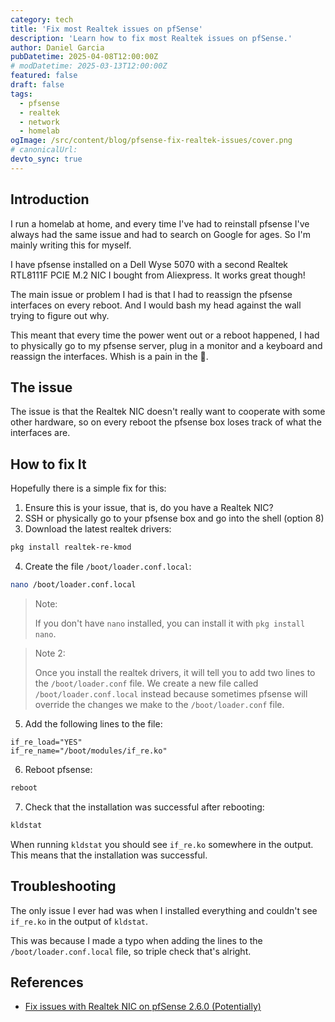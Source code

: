 ```yaml
---
category: tech
title: 'Fix most Realtek issues on pfSense'
description: 'Learn how to fix most Realtek issues on pfSense.'
author: Daniel Garcia
pubDatetime: 2025-04-08T12:00:00Z
# modDatetime: 2025-03-13T12:00:00Z
featured: false
draft: false
tags:
  - pfsense
  - realtek
  - network
  - homelab
ogImage: /src/content/blog/pfsense-fix-realtek-issues/cover.png
# canonicalUrl:
devto_sync: true
---
```


## Introduction

I run a homelab at home, and every time I've had to reinstall pfsense I've always had the same issue and had to search on Google for ages. So I'm mainly writing this for myself.

I have pfsense installed on a Dell Wyse 5070 with a second Realtek RTL8111F PCIE M.2 NIC I bought from Aliexpress. It works great though!

The main issue or problem I had is that I had to reassign the pfsense interfaces on every reboot. And I would bash my head against the wall trying to figure out why.

This meant that every time the power went out or a reboot happened, I had to physically go to my pfsense server, plug in a monitor and a keyboard and reassign the interfaces. Whish is a pain in the 🍑.

## The issue

The issue is that the Realtek NIC doesn't really want to cooperate with some other hardware, so on every reboot the pfsense box loses track of what the interfaces are.

## How to fix It

Hopefully there is a simple fix for this:

1. Ensure this is your issue, that is, do you have a Realtek NIC?
2. SSH or physically go to your pfsense box and go into the shell (option 8)
3. Download the latest realtek drivers:

```bash
pkg install realtek-re-kmod
```

4. Create the file `/boot/loader.conf.local`:

```bash
nano /boot/loader.conf.local
```

> Note:
>
> If you don't have `nano` installed, you can install it with `pkg install nano`.

> Note 2:
>
> Once you install the realtek drivers, it will tell you to add two lines to the `/boot/loader.conf` file. We create a new file called `/boot/loader.conf.local` instead because sometimes pfsense will override the changes we make to the `/boot/loader.conf` file.

5. Add the following lines to the file:

```
if_re_load="YES"
if_re_name="/boot/modules/if_re.ko"
```

6. Reboot pfsense:

```bash
reboot
```

7. Check that the installation was successful after rebooting:

```bash
kldstat
```

When running `kldstat` you should see `if_re.ko` somewhere in the output. This means that the installation was successful.

## Troubleshooting

The only issue I ever had was when I installed everything and couldn't see `if_re.ko` in the output of `kldstat`.

This was because I made a typo when adding the lines to the `/boot/loader.conf.local` file, so triple check that's alright.

## References

- [Fix issues with Realtek NIC on pfSense 2.6.0 (Potentially)](https://www.reddit.com/r/PFSENSE/comments/t872mx/fix_issues_with_realtek_nic_on_pfsense_260/)
